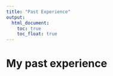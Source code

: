 ```yaml
---
title: "Past Experience"
output: 
  html_document:
    toc: true
    toc_float: true
---
```

# My past experience